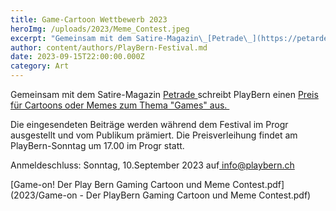 ```yaml
---
title: Game-Cartoon Wettbewerb 2023
heroImg: /uploads/2023/Meme_Contest.jpeg
excerpt: "Gemeinsam mit dem Satire-Magazin\_[Petrade\_](https://petarde.ch/)schreibt PlayBern einen\_[Preis für Cartoons oder Memes zum Thema \"Games\" aus.\_](https://petarde.ch/news/cartoon-und-meme-wettbewerb)\n"
author: content/authors/PlayBern-Festival.md
date: 2023-09-15T22:00:00.000Z
category: Art
---
```


Gemeinsam mit dem Satire-Magazin [Petrade ](https://petarde.ch/)schreibt PlayBern einen [Preis für Cartoons oder Memes zum Thema "Games" aus. ](https://petarde.ch/news/cartoon-und-meme-wettbewerb)

Die eingesendeten Beiträge werden während dem Festival im Progr ausgestellt und vom Publikum prämiert. Die Preisverleihung findet am PlayBern-Sonntag um 17.00 im Progr statt.

Anmeldeschluss: Sonntag, 10.September 2023 auf[ info@playbern.ch](mailto\:info@playbern.ch)

[Game-on! Der Play Bern Gaming Cartoon und Meme Contest.pdf](2023/Game-on - Der PlayBern Gaming Cartoon und Meme Contest.pdf)